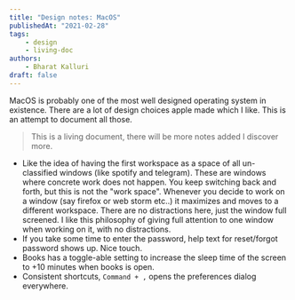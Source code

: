 ```yaml
---
title: "Design notes: MacOS"
publishedAt: "2021-02-28"
tags:
    - design
    - living-doc
authors:
    - Bharat Kalluri
draft: false
---
```


MacOS is probably one of the most well designed operating system in existence. There are a lot of design choices apple
made which I like. This is an attempt to document all those.

> This is a living document, there will be more notes added I discover more.

-   Like the idea of having the first workspace as a space of all un-classified windows (like spotify and telegram). These
    are windows where concrete work does not happen. You keep switching back and forth, but this is not the "work space".
    Whenever you decide to work on a window (say firefox or web storm etc..) it maximizes and moves to a different workspace.
    There are no distractions here, just the window full screened. I like this philosophy of giving full attention to one
    window when working on it, with no distractions.
-   If you take some time to enter the password, help text for reset/forgot password shows up. Nice touch.
-   Books has a toggle-able setting to increase the sleep time of the screen to +10 minutes when books is open.
-   Consistent shortcuts, `Command + ,` opens the preferences dialog everywhere.
